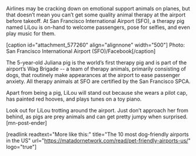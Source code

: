 Airlines may be cracking down on emotional support animals on planes, but that doesn’t mean you can’t get some quality animal therapy at the airport before takeoff. At San Francisco International Airport (SFO), a therapy pig named LiLou is on-hand to welcome passengers, pose for selfies, and even play music for them. 

[caption id="attachment_577260" align="alignnone" width="500"] Photo: San Francisco International Airport (SFO)/Facebook[/caption]

The 5-year-old Juliana pig is the world’s first therapy pig and is part of the airport’s Wag Brigade -- a team of therapy animals, primarily consisting of dogs, that routinely make appearances at the airport to ease passenger anxiety. All therapy animals at SFO are certified by the San Francisco SPCA.

Apart from being a pig, LiLou will stand out because she wears a pilot cap, has painted red hooves, and plays tunes on a toy piano.

Look out for LiLou trotting around the airport. Just don’t approach her from behind, as pigs are prey animals and can get pretty jumpy when surprised. [mn-post-ender]

[readlink readtext="More like this:" title="The 10 most dog-friendly airports in the US"  url="https://matadornetwork.com/read/pet-friendly-airports-us/" logo="true"]
